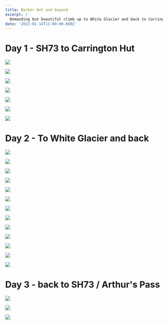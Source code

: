 ```yaml
---
title: Barker Hut and beyond
excerpt: |
  Demanding but beautiful climb up to White Glacier and back to Carrington Hut
date: '2023-01-14T11:00:00.000Z'
---
```


# Day 1 - SH73 to Carrington Hut

![](/uploads/2023-01_barker/DSC06217.JPG-md.jpg)

![](/uploads/2023-01_barker/DSC06218.JPG-md.jpg)

![](/uploads/2023-01_barker/DSC06223.JPG-md.jpg)

![](/uploads/2023-01_barker/DSC06224.JPG-md.jpg)

![](/uploads/2023-01_barker/DSC06225.JPG-md.jpg)

![](/uploads/2023-01_barker/DSC06227.JPG-md.jpg)

![](/uploads/2023-01_barker/DSC06233.JPG-md.jpg)

# Day 2 - To White Glacier and back

![](/uploads/2023-01_barker/DSC06236.JPG-md.jpg)

![](/uploads/2023-01_barker/DSC06239.JPG-md.jpg)

![](/uploads/2023-01_barker/DSC06240.JPG-md.jpg)

![](/uploads/2023-01_barker/DSC06244.JPG-md.jpg)

![](/uploads/2023-01_barker/DSC06245.JPG-md.jpg)

![](/uploads/2023-01_barker/DSC06249.JPG-md.jpg)

![](/uploads/2023-01_barker/DSC06251.JPG-md.jpg)

![](/uploads/2023-01_barker/DSC06252.JPG-md.jpg)

![](/uploads/2023-01_barker/DSC06258.JPG-md.jpg)

![](/uploads/2023-01_barker/DSC06261.JPG-md.jpg)

![](/uploads/2023-01_barker/DSC06267.JPG-md.jpg)

![](/uploads/2023-01_barker/DSC06268.JPG-md.jpg)

![](/uploads/2023-01_barker/DSC06270.JPG-md.jpg)

# Day 3 - back to SH73 / Arthur's Pass

![](/uploads/2023-01_barker/DSC06271.JPG-md.jpg)

![](/uploads/2023-01_barker/DSC06272.JPG-md.jpg)

![](/uploads/2023-01_barker/DSC06276.JPG-md.jpg)
